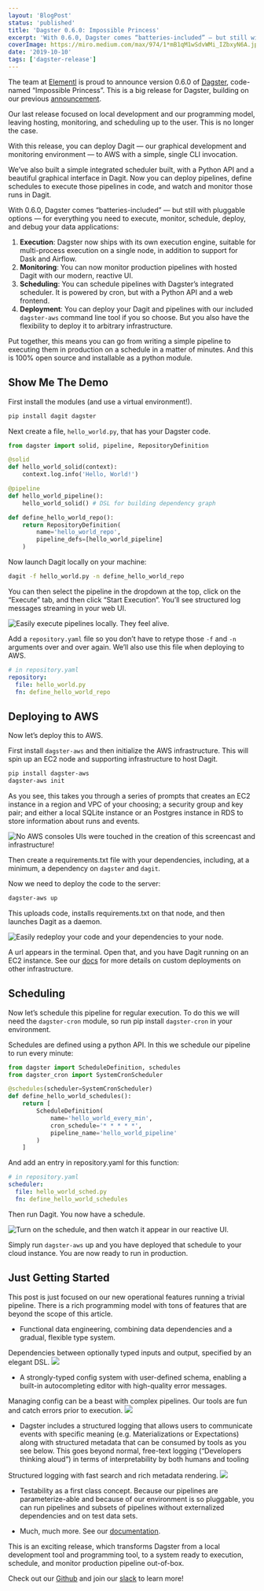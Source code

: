 ```yaml
---
layout: 'BlogPost'
status: 'published'
title: 'Dagster 0.6.0: Impossible Princess'
excerpt: 'With 0.6.0, Dagster comes “batteries-included” — but still with pluggable options — for everything you need to execute, monitor, schedule, deploy, and debug your data applications.'
coverImage: https://miro.medium.com/max/974/1*mB1qM1wSdvWMi_IZbxyN6A.jpeg
date: '2019-10-10'
tags: ['dagster-release']
---
```


The team at [Elementl](https://www.elementl.com/) is proud to announce version 0.6.0 of [Dagster](https://github.com/dagster-io/dagster), code-named “Impossible Princess”. This is a big release for Dagster, building on our previous [announcement](/blog/introducing-dagster).

Our last release focused on local development and our programming model, leaving hosting, monitoring, and scheduling up to the user. This is no longer the case.

With this release, you can deploy Dagit — our graphical development and monitoring environment — to AWS with a simple, single CLI invocation.

We’ve also built a simple integrated scheduler built, with a Python API and a beautiful graphical interface in Dagit. Now you can deploy pipelines, define schedules to execute those pipelines in code, and watch and monitor those runs in Dagit.

With 0.6.0, Dagster comes “batteries-included” — but still with pluggable options — for everything you need to execute, monitor, schedule, deploy, and debug your data applications:

1. **Execution**: Dagster now ships with its own execution engine, suitable for multi-process execution on a single node, in addition to support for Dask and Airflow.
2. **Monitoring**: You can now monitor production pipelines with hosted Dagit with our modern, reactive UI.
3. **Scheduling**: You can schedule pipelines with Dagster’s integrated scheduler. It is powered by cron, but with a Python API and a web frontend.
4. **Deployment**: You can deploy your Dagit and pipelines with our included `dagster-aws` command line tool if you so choose. But you also have the flexibility to deploy it to arbitrary infrastructure.

Put together, this means you can go from writing a simple pipeline to executing them in production on a schedule in a matter of minutes. And this is 100% open source and installable as a python module.

## Show Me The Demo

First install the modules (and use a virtual environment!).

```bash
pip install dagit dagster
```

Next create a file, `hello_world.py`, that has your Dagster code.

```python
from dagster import solid, pipeline, RepositoryDefinition

@solid
def hello_world_solid(context):
    context.log.info('Hello, World!')

@pipeline
def hello_world_pipeline():
    hello_world_solid() # DSL for building dependency graph

def define_hello_world_repo():
    return RepositoryDefinition(
        name='hello_world_repo',
        pipeline_defs=[hello_world_pipeline]
    )

```

<!--
<script src="https://gist.github.com/schrockn/a8ad9dfa97fd97022384d8a37b1363ed.js"></script>
-->

Now launch Dagit locally on your machine:

```bash
dagit -f hello_world.py -n define_hello_world_repo
```

You can then select the pipeline in the dropdown at the top, click on the “Execute” tab, and then click “Start Execution”. You’ll see structured log messages streaming in your web UI.

![Easily execute pipelines locally. They feel alive.](https://miro.medium.com/max/2000/1*whlGnmD86j652_zqdNPpMQ.gif)

Add a `repository.yaml` file so you don’t have to retype those `-f` and `-n` arguments over and over again. We’ll also use this file when deploying to AWS.

```yaml
# in repository.yaml
repository:
  file: hello_world.py
  fn: define_hello_world_repo
```

## Deploying to AWS

Now let’s deploy this to AWS.

First install `dagster-aws` and then initialize the AWS infrastructure. This will spin up an EC2 node and supporting infrastructure to host Dagit.

```bash
pip install dagster-aws
dagster-aws init
```

As you see, this takes you through a series of prompts that creates an EC2 instance in a region and VPC of your choosing; a security group and key pair; and either a local SQLite instance or an Postgres instance in RDS to store information about runs and events.

![No AWS consoles UIs were touched in the creation of this screencast and infrastructure!](https://miro.medium.com/max/2000/1*boeycso2tDJQS-tHUH3E5Q.gif)

Then create a requirements.txt file with your dependencies, including, at a minimum, a dependency on `dagster` and `dagit`.

Now we need to deploy the code to the server:

```bash
dagster-aws up
```

This uploads code, installs requirements.txt on that node, and then launches Dagit as a daemon.

![Easily redeploy your code and your dependencies to your node.](https://miro.medium.com/max/2000/1*GKlcxugVu3-eI6RUsZMH9A.gif)

A url appears in the terminal. Open that, and you have Dagit running on an EC2 instance. See our [docs](https://docs.dagster.io/deploying/local) for more details on custom deployments on other infrastructure.

## Scheduling

Now let’s schedule this pipeline for regular execution. To do this we will need the `dagster-cron` module, so run pip install `dagster-cron` in your environment.

Schedules are defined using a python API. In this we schedule our pipeline to run every minute:

```python
from dagster import ScheduleDefinition, schedules
from dagster_cron import SystemCronScheduler

@schedules(scheduler=SystemCronScheduler)
def define_hello_world_schedules():
    return [
        ScheduleDefinition(
            name='hello_world_every_min',
            cron_schedule='* * * * *',
            pipeline_name='hello_world_pipeline'
        )
    ]
```

<!-- https://gist.github.com/schrockn/483cc0aa7aec791db2f336246dd261c8#file-hello_world_sched-py -->

And add an entry in repository.yaml for this function:

```yaml
# in repository.yaml
scheduler:
  file: hello_world_sched.py
  fn: define_hello_world_schedules
```

Then run Dagit. You now have a schedule.

![Turn on the schedule, and then watch it appear in our reactive UI.](https://miro.medium.com/max/2000/1*22YVSJcLJEGA1rsfwv0A7Q.gif)

Simply run `dagster-aws` up and you have deployed that schedule to your cloud instance. You are now ready to run in production.

## Just Getting Started

This post is just focused on our new operational features running a trivial pipeline. There is a rich programming model with tons of features that are beyond the scope of this article.

- Functional data engineering, combining data dependencies and a gradual, flexible type system.

Dependencies between optionally typed inputs and output, specified by an elegant DSL.
![](https://miro.medium.com/max/2000/1*o3cijdJ8XeGsE1dVKFlFog.gif)

- A strongly-typed config system with user-defined schema, enabling a built-in autocompleting editor with high-quality error messages.

Managing config can be a beast with complex pipelines. Our tools are fun and catch errors prior to execution.
![](https://miro.medium.com/max/2000/1*OZ5MiHemyfVqotb5HqVQUA.gif)

- Dagster includes a structured logging that allows users to communicate events with specific meaning (e.g. Materializations or Expectations) along with structured metadata that can be consumed by tools as you see below. This goes beyond normal, free-text logging (“Developers thinking aloud”) in terms of interpretability by both humans and tooling

Structured logging with fast search and rich metadata rendering.
![](https://miro.medium.com/max/2000/1*xxuWKXPHEWtPk4Et-H7LWg.gif)

- Testability as a first class concept. Because our pipelines are parameterize-able and because of our environment is so pluggable, you can run pipelines and subsets of pipelines without externalized dependencies and on test data sets.

- Much, much more. See our [documentation](http://docs.dagster.io/).

This is an exciting release, which transforms Dagster from a local development tool and programming tool, to a system ready to execution, schedule, and monitor production pipeline out-of-box.

Check out our [Github](https://github.com/dagster-io/dagster) and join our [slack](https://dagster-slackin.herokuapp.com/) to learn more!
